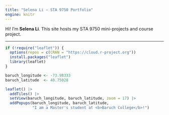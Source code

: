 ```yaml
---
title: "Selena Li — STA 9750 Portfolio"
engine: knitr
---
```



Hi! I’m **Selena Li**. This site hosts my STA 9750 mini-projects and course project.

- - -
```r
if (!require("leaflet")) {
  options(repos = c(CRAN = "https://cloud.r-project.org"))
  install.packages("leaflet")
  library(leaflet)
}

baruch_longitude <- -73.98333
baruch_latitude  <- 40.75028

leaflet() |>
  addTiles() |>
  setView(baruch_longitude, baruch_latitude, zoom = 17) |>
  addPopups(baruch_longitude, baruch_latitude,
            "I am a Master's student at <b>Baruch College</b>!")
```

